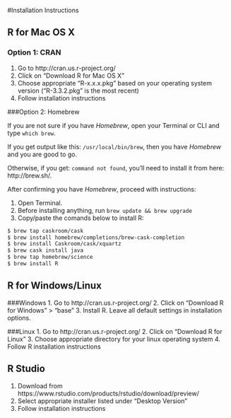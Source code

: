 #Installation Instructions


## R for Mac OS X

### Option 1: CRAN

1. Go to http://cran.us.r-project.org/
2. Click on "Download R for Mac OS X"
3. Choose appropriate "R-x.x.x.pkg" based on your operating system version
("R-3.3.2.pkg" is the most recent)
4. Follow installation instructions

###Option 2: Homebrew


If you are not sure if you have *Homebrew*, open your Terminal or CLI and type `which brew`.

If you get output like this: `/usr/local/bin/brew`, then you have *Homebrew* and you are good to go.

Otherwise, if you get:  `command not found`, you'll need to install it from here: http://brew.sh/.

After confirming you have *Homebrew*, proceed with instructions:

1. Open Terminal.
2. Before installing anything, run `brew update && brew upgrade`
3. Copy/paste the comands below to install R:
```bash
$ brew tap caskroom/cask
$ brew install homebrew/completions/brew-cask-completion
$ brew install Caskroom/cask/xquartz
$ brew cask install java
$ brew tap homebrew/science
$ brew install R
```

## R for Windows/Linux
###Windows
1. Go to http://cran.us.r-project.org/
2. Click on "Download R for Windows" > "base"
3. Install R. Leave all default settings in installation options.

###Linux
1. Go to http://cran.us.r-project.org/
2. Click on "Download R for Linux"
3. Choose appropriate directory for your linux operating system
4. Follow R installation instructions

## R Studio
1. Download from https://www.rstudio.com/products/rstudio/download/preview/
2. Select appropriate installer listed under "Desktop Version"
3. Follow installation instructions
